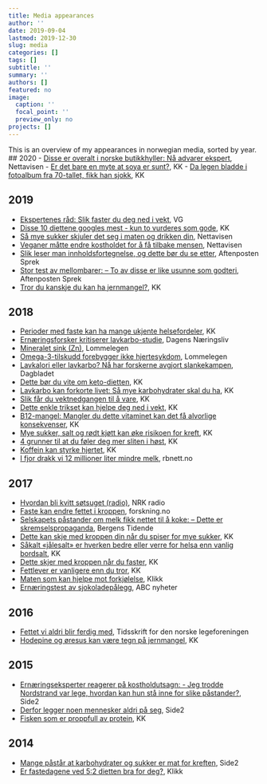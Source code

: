 ```yaml
---
title: Media appearances
author: ''
date: 2019-09-04
lastmod: 2019-12-30
slug: media
categories: []
tags: []
subtitle: ''
summary: ''
authors: []
featured: no
image:
  caption: ''
  focal_point: ''
  preview_only: no
projects: []
---
```


This is an overview of my appearances in norwegian media, sorted by year. 
## 2020
- [Disse er overalt i norske butikkhyller: Nå advarer ekspert](https://www.nettavisen.no/okonomi/disse-er-overalt-i-norske-butikkhyller-na-advarer-ekspert/3423933242.html), Nettavisen
- [Er det bare en myte at soya er sunt?](https://www.kk.no/mat/er-det-bare-en-myte-at-soya-er-sunt/72136070), KK
- [Da legen bladde i fotoalbum fra 70-tallet, fikk han sjokk](https://www.kk.no/helse/da-legen-bladde-i-fotoalbum-fra-70-tallet-fikk-han-sjokk/72108135), KK

## 2019
- [Ekspertenes råd: Slik faster du deg ned i vekt](https://www.vg.no/forbruker/helse/i/K3knAX/ekspertenes-raad-slik-faster-du-deg-ned-i-vekt), VG
- [Disse 10 diettene googles mest - kun to vurderes som gode](https://www.kk.no/helse/disse-10-diettene-googles-mest---kun-to-vurderes-som-gode/71690391), KK
- [Så mye sukker skjuler det seg i maten og drikken din](https://www.nettavisen.no/livsstil/sa-mye-sukker-skjuler-det-seg-i-maten-og-drikken-din/3423637124.html), Nettavisen
- [Veganer måtte endre kostholdet for å få tilbake mensen](https://www.nettavisen.no/livsstil/veganer-matte-endre-kostholdet-for-a-fa-tilbake-mensen/3423624288.html), Nettavisen
- [Slik leser man innholdsfortegnelse, og dette bør du se etter](https://www.aftenposten.no/sport/sprek/i/jdO4ae/Slik-leser-man-innholdsfortegnelse_-og-dette-bor-du-se-etter), Aftenposten Sprek
- [Stor test av mellombarer: – To av disse er like usunne som godteri](https://www.adressa.no/100Sport/sprek/Stor-test-av-mellombarer--To-av-disse-er-like-usunne-som-godteri-267242b.html), Aftenposten Sprek
- [Tror du kanskje du kan ha jernmangel?](https://www.kk.no/helse/tror-du-kanskje-du-kan-ha-jernmangel/70743439), KK

## 2018
- [Perioder med faste kan ha mange ukjente helsefordeler](https://www.kk.no/helse/perioder-med-faste-kan-ha-mange-ukjente-helsefordeler/70511206), KK
- [Ernæringsforsker kritiserer lavkarbo-studie](https://www.dn.no/helse/rikshospitalet/helsedirektoratet/lchf/ernaringsforsker-kritiserer-lavkarbo-studie/2-1-479457), Dagens Næringsliv
- [Mineralet sink (Zn)](https://www.lommelegen.no/ernæring/kosthold/artikkel/mineralet-sink-zn/70237097), Lommelegen
- [Omega-3-tilskudd forebygger ikke     hjertesykdom](https://www.lommelegen.no/hjerte-og-kar/artikkel/omega-3-ti lskudd-forebygger-ikke-hjertesykdom/70168284), Lommelegen
- [Lavkalori eller lavkarbo? Nå har forskerne avgjort     slankekampen](https://www.dagbladet.no/mat/lavkalori-eller-lavkarbo-na-ha r-forskerne-avgjort-slankekampen/69566455), Dagbladet
- [Dette bør du vite om     keto-dietten](https://www.kk.no/helse/dette-bor-du-vite-om-keto-dietten/69854226), KK
- [Lavkarbo kan forkorte livet: Så mye karbohydrater skal du     ha](https://www.kk.no/helse/lavkarbo-kan-forkorte-livet-sa-mye-karbohydrater-skal-du-ha/70146850), KK
- [Slik får du vektnedgangen til å     vare](https://www.kk.no/helse/slik-far-du-vektnedgangen-til-a-vare/69970860), KK
- [Dette enkle trikset kan hjelpe deg ned i     vekt](https://www.kk.no/helse/dette-enkle-trikset-kan-hjelpe-deg-ned-i-vekt/69541630), KK
- [B12-mangel: Mangler du dette vitaminet kan det få alvorlige     konsekvenser](https://www.kk.no/helse/mangler-du-dette-vitaminet-kan-det-fa-alvorlige-konsekvenser/70329844), KK
- [Mye sukker, salt og rødt kjøtt kan øke risikoen for     kreft](https://www.kk.no/helse/mye-sukker-salt-og-rodt-kjott-kan-oke-risikoen-for-kreft/69375719), KK
- [4 grunner til at du føler deg mer sliten i     høst](https://www.kk.no/helse/4-grunner-til-at-du-foler-deg-mer-sliten-i- host/70307650), KK
- [Koffein kan styrke hjertet](https://www.kk.no/helse/koffein-kan-styrke-hjertet/69990108), KK
- [I fjor drakk vi 12 millioner liter mindre melk](https://www.rbnett.no/nyheter/2018/02/01/I-fjor-drakk-vi-12-millioner-liter-mindre-melk-16010284.ece), rbnett.no

## 2017
- [Hvordan bli kvitt søtsuget (radio)](https://radio.nrk.no/serie/distriktsprogram-hordaland/DKHO02000217/03-01-2017#t=43m24s), NRK radio
- [Faste kan endre fettet i kroppen](https://forskning.no/slanking-helse-ny/faste-kan-endre-fettet-i-kroppen/314904), forskning.no
- [Selskapets påstander om melk fikk nettet til å koke: – Dette er skremselspropaganda](https://www.bt.no/sprek/i/Xg6AGb/selskapets-paastander-om-melk-fikk-nettet-til-aa-koke-dette-er-skrems), Bergens Tidende
- [Dette kan skje med kroppen din når du spiser for mye sukker](https://www.kk.no/helse/dette-kan-skje-med-kroppen-din-nar-du-spiser-for-mye-sukker/68952691), KK
- [Såkalt «jålesalt» er hverken bedre eller verre for helsa enn vanlig bordsalt](https://www.kk.no/helse/sakalt-jalesalt-er-hverken-bedre-eller-verre-for-helsa-enn-vanlig-bordsalt/67735666), KK
- [Dette skjer med kroppen når du faster](https://www.kk.no/helse/dette-skjer-med-kroppen-nar-du-faster/67978018), KK
- [Fettlever er vanligere enn du tror](https://www.kk.no/helse/fettlever-er-vanligere-enn-du-tror/68221854), KK
- [Maten som kan hjelpe mot forkjølelse](https://www.klikk.no/helse/doktoronline/forkjolelse/mat-mot-forkjolelse-2500894), Klikk
- [Ernæringstest av sjokoladepålegg](https://www.abcnyheter.no/livet/mat-og-drikke/2017/08/15/195324567/ernaeringstest-av-sjokoladepalegg), ABC nyheter
    
## 2016
- [Fettet vi aldri blir ferdig med](https://tidsskriftet.no/2016/07/fra-andre-tidsskrifter/fettet-vi-aldri-blir-ferdig-med), Tidsskrift for den norske legeforeningen
- [Hodepine og øresus kan være tegn på jernmangel](https://www.kk.no/helse/hodepine-og-oresus-kan-vaere-tegn-pa-jernmangel/67746148), KK

## 2015
- [Ernæringseksperter reagerer på kostholdutsagn: - Jeg trodde Nordstrand var lege, hvordan kan hun stå inne for slike påstander?](https://www.side2.no/helse/ernaeringseksperter-reagerer-pa-kostholdutsagn---jeg-trodde-nordstrand-var-lege-hvordan-kan-hun-sta-inne-for-slike-pastander-4534876), Side2
- [Derfor legger noen mennesker aldri på seg](https://www.side2.no/helse/derfor-legger-noen-mennesker-aldri-pa-seg-4558737), Side2
- [Fisken som er proppfull av protein](https://www.kk.no/livstil/fisken-som-er-proppfull-av-protein/67794068), KK
    
## 2014
- [Mange påstår at karbohydrater og sukker er mat for kreften](https://www.side2.no/helse/mange-pastar-at-karbohydrater-og-sukker-er-mat-for-kreften-4472875), Side2
- [Er fastedagene ved 5:2 dietten bra for deg?](https://www.klikk.no/helse/kosthold/slank/er-fastedagene-ved-52-dietten-bra-for-deg-2525945), Klikk
    